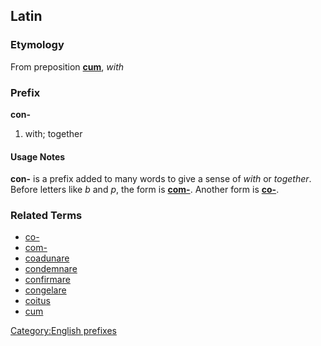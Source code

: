 ==Latin==
===Etymology===
From preposition '''[[cum]]''', ''with''

===Prefix===
'''con-'''

# with; together

====Usage Notes====
'''con-''' is a prefix added to many words to give a sense of ''with'' or ''together''.  Before letters like ''b'' and ''p'', the form is '''[[com-]]'''.  Another form is '''[[co-]]'''.

===Related Terms===
*[[co-]]
*[[com-]]
*[[coadunare]]
*[[condemnare]]
*[[confirmare]]
*[[congelare]]
*[[coitus]]
*[[cum]]

[[Category:English prefixes]]